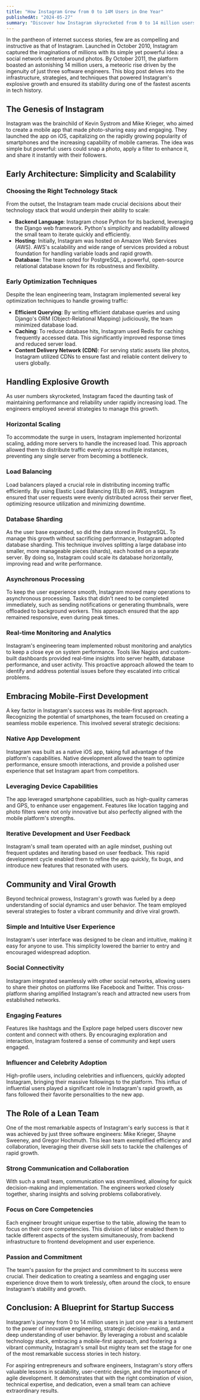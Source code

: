```yaml
---
title: "How Instagram Grew from 0 to 14M Users in One Year"
publishedAt: "2024-05-27"
summary: "Discover how Instagram skyrocketed from 0 to 14 million users in just one year, driven by a small team of three software engineers. Explore the innovative infrastructure, strategies, and techniques that powered one of the fastest-growing apps in history."
---
```


In the pantheon of internet success stories, few are as compelling and instructive as that of Instagram. Launched in October 2010, Instagram captured the imaginations of millions with its simple yet powerful idea: a social network centered around photos. By October 2011, the platform boasted an astonishing 14 million users, a meteoric rise driven by the ingenuity of just three software engineers. This blog post delves into the infrastructure, strategies, and techniques that powered Instagram's explosive growth and ensured its stability during one of the fastest ascents in tech history.

## The Genesis of Instagram

Instagram was the brainchild of Kevin Systrom and Mike Krieger, who aimed to create a mobile app that made photo-sharing easy and engaging. They launched the app on iOS, capitalizing on the rapidly growing popularity of smartphones and the increasing capability of mobile cameras. The idea was simple but powerful: users could snap a photo, apply a filter to enhance it, and share it instantly with their followers.

## Early Architecture: Simplicity and Scalability

### Choosing the Right Technology Stack

From the outset, the Instagram team made crucial decisions about their technology stack that would underpin their ability to scale:

- **Backend Language**: Instagram chose Python for its backend, leveraging the Django web framework. Python's simplicity and readability allowed the small team to iterate quickly and efficiently.
- **Hosting**: Initially, Instagram was hosted on Amazon Web Services (AWS). AWS's scalability and wide range of services provided a robust foundation for handling variable loads and rapid growth.
- **Database**: The team opted for PostgreSQL, a powerful, open-source relational database known for its robustness and flexibility.

### Early Optimization Techniques

Despite the lean engineering team, Instagram implemented several key optimization techniques to handle growing traffic:

- **Efficient Querying**: By writing efficient database queries and using Django's ORM (Object-Relational Mapping) judiciously, the team minimized database load.
- **Caching**: To reduce database hits, Instagram used Redis for caching frequently accessed data. This significantly improved response times and reduced server load.
- **Content Delivery Network (CDN)**: For serving static assets like photos, Instagram utilized CDNs to ensure fast and reliable content delivery to users globally.

## Handling Explosive Growth

As user numbers skyrocketed, Instagram faced the daunting task of maintaining performance and reliability under rapidly increasing load. The engineers employed several strategies to manage this growth.

### Horizontal Scaling

To accommodate the surge in users, Instagram implemented horizontal scaling, adding more servers to handle the increased load. This approach allowed them to distribute traffic evenly across multiple instances, preventing any single server from becoming a bottleneck.

### Load Balancing

Load balancers played a crucial role in distributing incoming traffic efficiently. By using Elastic Load Balancing (ELB) on AWS, Instagram ensured that user requests were evenly distributed across their server fleet, optimizing resource utilization and minimizing downtime.

### Database Sharding

As the user base expanded, so did the data stored in PostgreSQL. To manage this growth without sacrificing performance, Instagram adopted database sharding. This technique involves splitting a large database into smaller, more manageable pieces (shards), each hosted on a separate server. By doing so, Instagram could scale its database horizontally, improving read and write performance.

### Asynchronous Processing

To keep the user experience smooth, Instagram moved many operations to asynchronous processing. Tasks that didn't need to be completed immediately, such as sending notifications or generating thumbnails, were offloaded to background workers. This approach ensured that the app remained responsive, even during peak times.

### Real-time Monitoring and Analytics

Instagram's engineering team implemented robust monitoring and analytics to keep a close eye on system performance. Tools like Nagios and custom-built dashboards provided real-time insights into server health, database performance, and user activity. This proactive approach allowed the team to identify and address potential issues before they escalated into critical problems.

## Embracing Mobile-First Development

A key factor in Instagram's success was its mobile-first approach. Recognizing the potential of smartphones, the team focused on creating a seamless mobile experience. This involved several strategic decisions:

### Native App Development

Instagram was built as a native iOS app, taking full advantage of the platform's capabilities. Native development allowed the team to optimize performance, ensure smooth interactions, and provide a polished user experience that set Instagram apart from competitors.

### Leveraging Device Capabilities

The app leveraged smartphone capabilities, such as high-quality cameras and GPS, to enhance user engagement. Features like location tagging and photo filters were not only innovative but also perfectly aligned with the mobile platform's strengths.

### Iterative Development and User Feedback

Instagram's small team operated with an agile mindset, pushing out frequent updates and iterating based on user feedback. This rapid development cycle enabled them to refine the app quickly, fix bugs, and introduce new features that resonated with users.

## Community and Viral Growth

Beyond technical prowess, Instagram's growth was fueled by a deep understanding of social dynamics and user behavior. The team employed several strategies to foster a vibrant community and drive viral growth.

### Simple and Intuitive User Experience

Instagram's user interface was designed to be clean and intuitive, making it easy for anyone to use. This simplicity lowered the barrier to entry and encouraged widespread adoption.

### Social Connectivity

Instagram integrated seamlessly with other social networks, allowing users to share their photos on platforms like Facebook and Twitter. This cross-platform sharing amplified Instagram's reach and attracted new users from established networks.

### Engaging Features

Features like hashtags and the Explore page helped users discover new content and connect with others. By encouraging exploration and interaction, Instagram fostered a sense of community and kept users engaged.

### Influencer and Celebrity Adoption

High-profile users, including celebrities and influencers, quickly adopted Instagram, bringing their massive followings to the platform. This influx of influential users played a significant role in Instagram's rapid growth, as fans followed their favorite personalities to the new app.

## The Role of a Lean Team

One of the most remarkable aspects of Instagram's early success is that it was achieved by just three software engineers: Mike Krieger, Shayne Sweeney, and Gregor Hochmuth. This lean team exemplified efficiency and collaboration, leveraging their diverse skill sets to tackle the challenges of rapid growth.

### Strong Communication and Collaboration

With such a small team, communication was streamlined, allowing for quick decision-making and implementation. The engineers worked closely together, sharing insights and solving problems collaboratively.

### Focus on Core Competencies

Each engineer brought unique expertise to the table, allowing the team to focus on their core competencies. This division of labor enabled them to tackle different aspects of the system simultaneously, from backend infrastructure to frontend development and user experience.

### Passion and Commitment

The team's passion for the project and commitment to its success were crucial. Their dedication to creating a seamless and engaging user experience drove them to work tirelessly, often around the clock, to ensure Instagram's stability and growth.

## Conclusion: A Blueprint for Startup Success

Instagram's journey from 0 to 14 million users in just one year is a testament to the power of innovative engineering, strategic decision-making, and a deep understanding of user behavior. By leveraging a robust and scalable technology stack, embracing a mobile-first approach, and fostering a vibrant community, Instagram's small but mighty team set the stage for one of the most remarkable success stories in tech history.

For aspiring entrepreneurs and software engineers, Instagram's story offers valuable lessons in scalability, user-centric design, and the importance of agile development. It demonstrates that with the right combination of vision, technical expertise, and dedication, even a small team can achieve extraordinary results.
